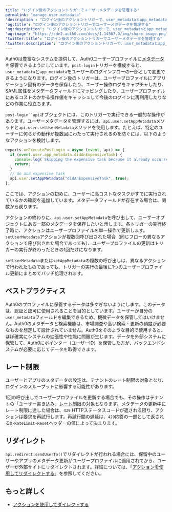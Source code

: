 ```yaml
---
title: "ログイン後のアクショントリガーでユーザーメタデータを管理する"
permalink: "manage-user-metadata"
'description': "ログイン後のアクショントリガーで、user_metadataとapp_metadataをユーザーのログインフローの一部として変更する方法について説明します。"
'og:title': "ログイン後のアクショントリガーでユーザーメタデータを管理する"
'og:description': "ログイン後のアクショントリガーで、user_metadataとapp_metadataをユーザーのログインフローの一部として変更する方法について説明します。"
'og:image': "https://cdn2.auth0.com/docs/1.14567.0/img/share-image.png"
'twitter:title': "ログイン後のアクショントリガーでユーザーメタデータを管理する"
'twitter:description': "ログイン後のアクショントリガーで、user_metadataとapp_metadataをユーザーのログインフローの一部として変更する方法について説明します。"
---
```


Auth0は豊富なシステムを提供して、Auth0ユーザープロファイルに[メタデータ](/docs/ja-jp/manage-users/user-accounts/metadata)を保管できるようにしています。`post-login`トリガーを構成すると、`user_metadata`と`app_metadata`をユーザーのログインフローの一部として変更できるようになります。ログイン後のトリガーは、ユーザープロファイルにアプリケーション固有のデータを保存したり、ユーザー操作ログをキャプチャしたり、<Tooltip data-tooltip-id="react-containers-DefinitionTooltip-1" href="/docs/ja-jp/glossary?term=security-assertion-markup-language" tip="Security Assertion Markup Language（SAML）: パスワードなしに二者間で認証情報を交換できる標準化プロトコル。" cta="用語集の表示">SAML</Tooltip>属性をメタデータフィールドにマッピングしたり、ユーザープロファイルにあるコストのかかる操作値をキャッシュして今後のログインに再利用したりなどの作業に役立ちます。

`post-login``api`オブジェクトには、このトリガーで実行できる一般的な操作があります。ユーザーメタデータを管理するには、`api.user.setAppMetadata`メソッドと`api.user.setUserMetadata`メソッドを使用します。たとえば、特定のユーザーに何らかの動作が複数回にわたって実行されるのを防ぐには、以下のようなアクションを検討します。

```javascript lines
exports.onExecutePostLogin = async (event, api) => {
  if (event.user.app_metadata.didAnExpensiveTask) {
    console.log(`Skipping the expensive task because it already occurred for ${event.user.email}.`);
    return;
  }
  // do and expensive task
  api.user.setAppMetadata("didAnExpensiveTask", true);
};
```

ここでは、アクションの初めに、ユーザーに高コストなタスクがすでに実行されているかの確認を追加しています。メタデータフィールドが存在する場合は、関数から戻ります。

アクションの終わりに、`api.user.setAppMetadata`を呼び出して、ユーザーオブジェクトにある一部のメタデータを保存したいと示します。各トリガーの実行終了時に、アクションはユーザープロファイルを単一操作で更新します。`setUserMetadata`アクションが複数回呼び出された場合（同じフローの異なるアクションで呼び出された場合であっても）、ユーザープロファイルの更新はトリガーの実行が終わったときの1回だけになります。

<Callout icon="file-lines" color="#0EA5E9" iconType="regular">

`setUserMetadata`または`setAppMetadata`の複数の呼び出しは、異なるアクションで行われたものであっても、トリガーの実行の最後に1つのユーザープロファイル更新にまとめてバッチ処理されます。

</Callout>

## ベストプラクティス

Auth0のプロファイルに保管するデータは多すぎないようにします。このデータは、認証と認可に使用されることを目的としています。ユーザーが自分の`user_metadata`フィールドを編集できるため、機微データを保管してはいけません。Auth0のメタデータと検索機能は、市場調査や高い検索・更新の頻度が必要なものを想定して設計されていません。Auth0をそのような目的で使用すると、ほぼ確実にシステムの拡張性や性能に問題が生じます。データを外部システムに保管して、Auth0にポインター（ユーザーID）を保管した方が、バックエンドシステムが必要に応じてデータを取得できます。

## レート制限

<Warning>

ユーザーとアプリのメタデータの設定は、テナントのレート制限の対象となり、ログインのスループットに影響する可能性があります。

</Warning>

1回の呼び出しでユーザープロファイルを更新する場合でも、その操作はテナントの「ユーザー書き込み」[レート制限](/docs/ja-jp/troubleshoot/customer-support/operational-policies/rate-limit-policy/management-api-endpoint-rate-limits)の対象となります。メタデータの更新中にレート制限に達した場合は、`429` HTTPステータスコードが返される限り、アクションは要求を再試行します。再試行間の遅延は、`429`応答の一部として返される`X-RateLimit-Reset`ヘッダーの値によって決まります。

## リダイレクト

`api.redirect.sendUserTo()`でリダイレクトが行われる場合には、保留中のユーザーやアプリのメタデータ更新がユーザープロファイルに適用されてから、ユーザーが外部サイトにリダイレクトされます。詳細については、「[アクションを使用してリダイレクトする](/docs/ja-jp/customize/actions/explore-triggers/signup-and-login-triggers/login-trigger/redirect-with-actions)」を参照してください。

## もっと詳しく

* [アクションを使用してダイレクトする](/docs/ja-jp/customize/actions/explore-triggers/signup-and-login-triggers/login-trigger/redirect-with-actions)